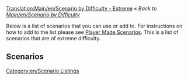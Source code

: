[[Translation:Main/en/Scenario by Difficulty - Extreme]]
''« Back to [[Main/en/Scenario by Difficulty]]''

Below is a list of scenarios that you can use or add to. For instructions on how to add to the list please see [[Main/en/List of player-made scenarios|Player Made Scenarios]]. This is a list of scenarios that are of extreme difficulty.

==Scenarios==

[[Category:en/Scenario Listings]]